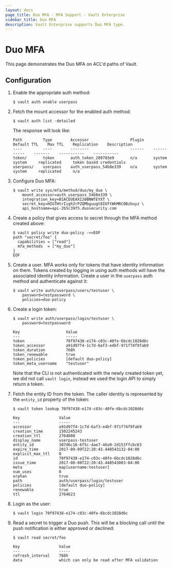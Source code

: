 ```yaml
---
layout: docs
page_title: Duo MFA - MFA Support - Vault Enterprise
sidebar_title: Duo MFA
description: Vault Enterprise supports Duo MFA type.
---
```


# Duo MFA

This page demonstrates the Duo MFA on ACL'd paths of Vault.

## Configuration

1. Enable the appropriate auth method:

    ```text
    $ vault auth enable userpass
    ```

1. Fetch the mount accessor for the enabled auth method:

    ```text
    $ vault auth list -detailed
    ```

    The response will look like:

    ```text
    Path         Type        Accessor                  Plugin    Default TTL    Max TTL    Replication    Description
    ----         ----        --------                  ------    -----------    -------    -----------    -----------
    token/       token       auth_token_289703e9       n/a       system         system     replicated     token based credentials
    userpass/    userpass    auth_userpass_54b8e339    n/a       system         system     replicated     n/a
    ```

1. Configure Duo MFA:

    ```text
    $ vault write sys/mfa/method/duo/my_duo \
        mount_accessor=auth_userpass_54b8e339 \
        integration_key=BIACEUEAXI20BNWTEYXT \
        secret_key=HIGTHtrIigh2rPZQMbguugt8IUftWhMRCOBzbuyz \
        api_hostname=api-2b5c39f5.duosecurity.com
    ```

1. Create a policy that gives access to secret through the MFA method created
   above:

    ```text
    $ vault policy write duo-policy -<<EOF
    path "secret/foo" {
      capabilities = ["read"]
      mfa_methods  = ["my_duo"]
    }
    EOF
    ```

1. Create a user. MFA works only for tokens that have identity information on
them. Tokens created by logging in using auth methods will have the associated
identity information. Create a user in the `userpass` auth method and
authenticate against it:


    ```text
    $ vault write auth/userpass/users/testuser \
        password=testpassword \
        policies=duo-policy
    ```

1. Create a login token:

    ```text
    $ vault write auth/userpass/login/testuser \
        password=testpassword

    Key                    Value
    ---                    -----
    token                  70f97438-e174-c03c-40fe-6bcdc1028d6c
    token_accessor         a91d97f4-1c7d-6af3-e4bf-971f74f9fab9
    token_duration         768h
    token_renewable        true
    token_policies         [default duo-policy]
    token_meta_username    "testuser"
    ```

    Note that the CLI is not authenticated with the newly created token yet, we
    did not call `vault login`, instead we used the login API to simply return a
    token.

1. Fetch the entity ID from the token. The caller identity is represented by the
`entity_id` property of the token:

    ```text
    $ vault token lookup 70f97438-e174-c03c-40fe-6bcdc1028d6c

    Key                 Value
    ---                 -----
    accessor            a91d97f4-1c7d-6af3-e4bf-971f74f9fab9
    creation_time       1502245243
    creation_ttl        2764800
    display_name        userpass-testuser
    entity_id           307d6c16-6f5c-4ae7-46a9-2d153ffcbc63
    expire_time         2017-09-09T22:20:43.448543132-04:00
    explicit_max_ttl    0
    id                  70f97438-e174-c03c-40fe-6bcdc1028d6c
    issue_time          2017-08-08T22:20:43.448543003-04:00
    meta                map[username:testuser]
    num_uses            0
    orphan              true
    path                auth/userpass/login/testuser
    policies            [default duo-policy]
    renewable           true
    ttl                 2764623
    ```

1. Login as the user:

    ```text
    $ vault login 70f97438-e174-c03c-40fe-6bcdc1028d6c
    ```

1. Read a secret to trigger a Duo push. This will be a blocking call until
the push notification is either approved or declined:

    ```text
    $ vault read secret/foo

    Key                 Value
    ---                 -----
    refresh_interval    768h
    data                which can only be read after MFA validation
    ```
